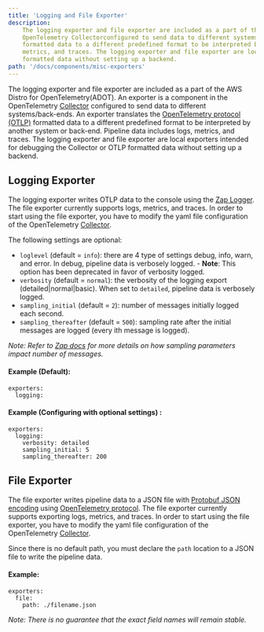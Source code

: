 ```yaml
---
title: 'Logging and File Exporter'
description:
    The logging exporter and file exporter are included as a part of the AWS Distro for OpenTelemetry(ADOT). An exporter is a component in the 
    OpenTelemetry Collectorconfigured to send data to different systems/back-ends. An exporter translates the OpenTelemetry protocol (OTLP) 
    formatted data to a different predefined format to be interpreted by another system or back-end. Pipeline data includes logs, 
    metrics, and traces. The logging exporter and file exporter are local exporters intended for debugging the Collector or OTLP 
    formatted data without setting up a backend. 
path: '/docs/components/misc-exporters'
---
```



The logging exporter and file exporter are included as a part of the AWS Distro for OpenTelemetry(ADOT). An exporter is a component in the 
OpenTelemetry [Collector](https://github.com/open-telemetry/opentelemetry-collector) configured to send data to different systems/back-ends. 
An exporter translates the 
[OpenTelemetry protocol (OTLP)](https://github.com/open-telemetry/opentelemetry-specification/blob/master/specification/protocol/otlp.md) 
formatted data to a different predefined format to be interpreted by another system or back-end. Pipeline data includes logs, metrics, and traces. 
The logging exporter and file exporter are local exporters intended for debugging the Collector or OTLP formatted data without setting up a backend. 

<SectionSeparator />

## Logging Exporter

The logging exporter writes OTLP data to the console using the [Zap Logger](https://github.com/uber-go/zap).  The file exporter currently 
supports logs, metrics, and traces. In order to start using the file exporter, you have to modify the yaml file configuration of the 
OpenTelemetry [Collector](https://aws-otel.github.io/docs/getting-started/collector).

The following settings are optional:

* `loglevel` (default = `info`): there are 4 type of settings debug, info, warn, and error. In debug, pipeline data is verbosely logged. - **Note**: This option has been deprecated in favor of verbosity logged.
* `verbosity` (default = `normal`): the verbosity of the logging export (detailed|normal|basic). When set to `detailed`, pipeline data is verbosely logged.
* `sampling_initial` (default = `2`): number of messages initially logged each second.
* `sampling_thereafter` (default = `500`): sampling rate after the initial messages are logged (every ith message is logged).

*Note: Refer to [Zap docs](https://godoc.org/go.uber.org/zap/zapcore#NewSampler) for more details on how sampling parameters impact number of messages.*

#### Example (Default):

```
exporters:
  logging:
```

#### Example (Configuring with optional settings) :

```
exporters:
  logging:
    verbosity: detailed
    sampling_initial: 5
    sampling_thereafter: 200
```

<SectionSeparator />

## File Exporter

The file exporter writes pipeline data to a JSON file with [Protobuf JSON encoding](https://developers.google.com/protocol-buffers/docs/proto3#json) 
using [OpenTelemetry protocol](https://github.com/open-telemetry/opentelemetry-proto).  The file exporter currently supports exporting logs, 
metrics, and traces. In order to start using the file exporter, you have to modify the yaml file configuration of the 
OpenTelemetry [Collector](https://aws-otel.github.io/docs/getting-started/collector).

Since there is no default path, you must declare the `path` location to a JSON file to write the pipeline data.

#### Example:

```
exporters:
  file:
    path: ./filename.json
```

*Note: There is no guarantee that the exact field names will remain stable.*